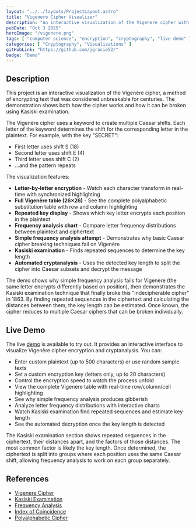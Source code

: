 ```yaml
---
layout: "../../layouts/ProjectLayout.astro"
title: "Vigenere Cipher Visualizer"
description: "An interactive visualization of the Vigenere cipher with Kasiski examination cryptanalysis."
pubDate: "Oct 3 2025"
heroImage: "/vigenere.png"
tags: [ "computer science", "encryption", "cryptography", "live demo" ]
categories: [ "Cryptography", "Visualizations" ]
gitHubLink: "https://github.com/jgracie52/"
badge: "Demo"
---
```


## Description

This project is an interactive visualization of the Vigenère cipher, a method of encrypting text that was considered unbreakable for centuries. The demonstration shows both how the cipher works and how it can be broken using Kasiski examination.

The Vigenère cipher uses a keyword to create multiple Caesar shifts. Each letter of the keyword determines the shift for the corresponding letter in the plaintext. For example, with the key "SECRET":
- First letter uses shift S (18)
- Second letter uses shift E (4)
- Third letter uses shift C (2)
- ...and the pattern repeats

The visualization features:

- **Letter-by-letter encryption** - Watch each character transform in real-time with synchronized highlighting
- **Full Vigenère table (26×26)** - See the complete polyalphabetic substitution table with row and column highlighting
- **Repeated key display** - Shows which key letter encrypts each position in the plaintext
- **Frequency analysis chart** - Compare letter frequency distributions between plaintext and ciphertext
- **Simple frequency analysis attempt** - Demonstrates why basic Caesar cipher breaking techniques fail on Vigenère
- **Kasiski examination** - Finds repeated sequences to determine the key length
- **Automated cryptanalysis** - Uses the detected key length to split the cipher into Caesar subsets and decrypt the message

The demo shows why simple frequency analysis fails for Vigenère (the same letter encrypts differently based on position), then demonstrates the Kasiski examination technique that finally broke this "indecipherable cipher" in 1863. By finding repeated sequences in the ciphertext and calculating the distances between them, the key length can be estimated. Once known, the cipher reduces to multiple Caesar ciphers that can be broken individually.

## Live Demo

The live <a href="/demos/vigenere">demo</a> is available to try out. It provides an interactive interface to visualize Vigenère cipher encryption and cryptanalysis. You can:

- Enter custom plaintext (up to 500 characters) or use random sample texts
- Set a custom encryption key (letters only, up to 20 characters)
- Control the encryption speed to watch the process unfold
- View the complete Vigenère table with real-time row/column/cell highlighting
- See why simple frequency analysis produces gibberish
- Analyze letter frequency distributions with interactive charts
- Watch Kasiski examination find repeated sequences and estimate key length
- See the automated decryption once the key length is detected

The Kasiski examination section shows repeated sequences in the ciphertext, their distances apart, and the factors of those distances. The most common factor is likely the key length. Once determined, the ciphertext is split into groups where each position uses the same Caesar shift, allowing frequency analysis to work on each group separately.

## References

- [Vigenère Cipher](https://en.wikipedia.org/wiki/Vigen%C3%A8re_cipher)
- [Kasiski Examination](https://en.wikipedia.org/wiki/Kasiski_examination)
- [Frequency Analysis](https://en.wikipedia.org/wiki/Frequency_analysis)
- [Index of Coincidence](https://en.wikipedia.org/wiki/Index_of_coincidence)
- [Polyalphabetic Cipher](https://en.wikipedia.org/wiki/Polyalphabetic_cipher)
